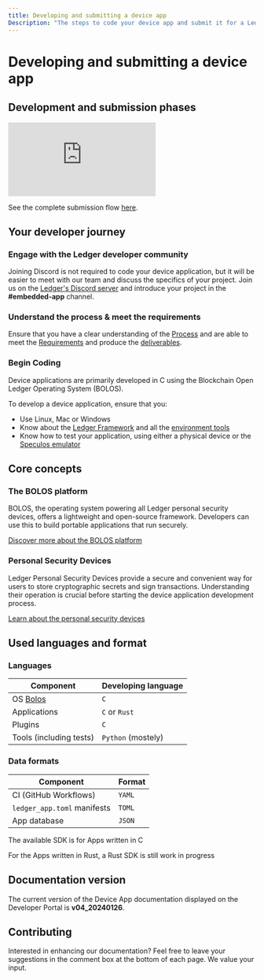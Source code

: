 ```yaml
---
title: Developing and submitting a device app
Description: "The steps to code your device app and submit it for a Ledger Live integration." 
---
```



# Developing and submitting a device app

## Development and submission phases

<div style={{width: "100%"}} className="center">
  <div style={{position: "relative", paddingBottom: "56.25%", paddingTop: 0, height: 0}}>
    <iframe title="Live App Structure" frameBorder="0" style={{position: "absolute", top: 0, left: 0, width: "100%", height: "100%"}} src="https://view.genial.ly/65521d0b3f30120011106193" type="text/html" allowscriptaccess="always" allowFullScreen={true} scrolling="yes" allownetworking="all"></iframe>
  </div>
</div>


See the complete submission flow [here](./deliver/process).


## Your developer journey


### Engage with the Ledger developer community

Joining Discord is not required to code your device application, but it will be easier to meet with our team and discuss the specifics of your project. Join us on the [Ledger's Discord server](https://developers.ledger.com/discord/) and introduce your project in the **#embedded-app** channel.


### Understand the process & meet the requirements

Ensure that you have a clear understanding of the [Process](./deliver/process) and are able to meet the [Requirements](./develop/requirements) and produce the [deliverables](./deliver/deliverables).


### Begin Coding

Device applications are primarily developed in C using the Blockchain Open Ledger Operating System (BOLOS).

To develop a device application, ensure that you:
- Use Linux, Mac or Windows
- Know about the [Ledger Framework](./develop/quickstart) and all the [environment tools](./develop/tools)
- Know how to test your application, using either a physical device or the [Speculos emulator](./develop/tools#speculos)


## Core concepts


### The BOLOS platform

BOLOS, the operating system powering all Ledger personal security devices, offers a lightweight and open-source framework. Developers can use this to build portable applications that run securely.

[Discover more about the BOLOS platform](./architecture/bolos)

### Personal Security Devices

Ledger Personal Security Devices provide a secure and convenient way for users to store cryptographic secrets and sign transactions. Understanding their operation is crucial before starting the device application development process.

[Learn about the personal security devices](./architecture/psd)


## Used languages and format


### Languages

| Component               | Developing language |
| ----------------------- | ------------------- |
| OS [Bolos](./architecture/bolos)    | `C`                 |
| Applications            | `C` or `Rust`       |
| Plugins                 | `C`                 |
| Tools (including tests) | `Python` (mostely)  |


### Data formats

| Component                   | Format   |
| --------------------------- | -------- |
| CI (GitHub Workflows)       | `YAML`   |
| `ledger_app.toml` manifests | `TOML`   |
| App database                | `JSON`   |

The available SDK is for Apps written in C

For the Apps written in Rust, a Rust SDK is still work in progress


## Documentation version

The current version of the Device App documentation displayed on the Developer Portal is **v04_20240126**.


## Contributing

Interested in enhancing our documentation? Feel free to leave your suggestions in the comment box at the bottom of each page. We value your input.

